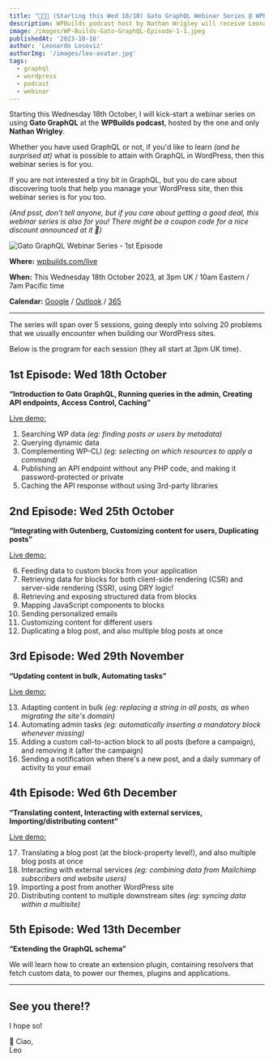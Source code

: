 ```yaml
---
title: "👨🏻‍💻 (Starting this Wed 18/10) Gato GraphQL Webinar Series @ WPBuilds"
description: WPBuilds podcast host by Nathan Wrigley will receive Leonardo Losoviz for a webinar series on using Gato GraphQL in WordPress.
image: /images/WP-Builds-Gato-GraphQL-Episode-1-1.jpeg
publishedAt: '2023-10-16'
author: 'Leonardo Losoviz'
authorImg: '/images/leo-avatar.jpg'
tags:
  - graphql
  - wordpress
  - podcast
  - webinar
---
```


Starting this Wednesday 18th October, I will kick-start a webinar series on using **Gato GraphQL** at the **WPBuilds podcast**, hosted by the one and only **Nathan Wrigley**.

Whether you have used GraphQL or not, if you'd like to learn _(and be surprised at)_ what is possible to attain with GraphQL in WordPress, then this webinar series is for you.

If you are not interested a tiny bit in GraphQL, but you do care about discovering tools that help you manage your WordPress site, then this webinar series is for you too.

_(And psst, don't tell anyone, but if you care about getting a good deal, this webinar series is also for you! There might be a coupon code for a nice discount announced at it 🙊)_

![Gato GraphQL Webinar Series - 1st Episode](/images/WP-Builds-Gato-GraphQL-Episode-1-1.jpeg "Gato GraphQL Webinar Series - 1st Episode")

**Where:** [wpbuilds.com/live](https://wpbuilds.com/live)

**When:** This Wednesday 18th October 2023, at 3pm UK / 10am Eastern / 7am Pacific time

**Calendar:** [Google](https://calendar.google.com/calendar/render?action=TEMPLATE&dates=20231018T140000Z%2F20231018T145900Z&details=Introduction%20to%20Gato%20GraphQL%2C%20Running%20queries%20in%20the%20admin%2C%20Creating%20API%20endpoints%2C%20Access%20Control%2C%20Caching.%0Ahttps%3A%2F%2Fwpbuilds.com%2Flive&location=WP%20Builds%20LIVE%20Page&text=Gato%20GraphQL%20Webinar%20Series%20%231) / [Outlook](https://outlook.live.com/calendar/0/action/compose?allday=false&body=Introduction%20to%20Gato%20GraphQL%2C%20Running%20queries%20in%20the%20admin%2C%20Creating%20API%20endpoints%2C%20Access%20Control%2C%20Caching.%0Ahttps%3A%2F%2Fwpbuilds.com%2Flive&enddt=2023-10-18T14%3A59%3A00%2B00%3A00&location=WP%20Builds%20LIVE%20Page&path=%2Fcalendar%2Faction%2Fcompose&rru=addevent&startdt=2023-10-18T14%3A00%3A00%2B00%3A00&subject=Gato%20GraphQL%20Webinar%20Series%20%231) / [365](https://outlook.office.com/calendar/action/compose?allday=false&body=Introduction%20to%20Gato%20GraphQL%2C%20Running%20queries%20in%20the%20admin%2C%20Creating%20API%20endpoints%2C%20Access%20Control%2C%20Caching.%0Ahttps%3A%2F%2Fwpbuilds.com%2Flive&enddt=2023-10-18T14%3A59%3A00%2B00%3A00&location=WP%20Builds%20LIVE%20Page&path=%2Fcalendar%2Faction%2Fcompose&rru=addevent&startdt=2023-10-18T14%3A00%3A00%2B00%3A00&subject=Gato%20GraphQL%20Webinar%20Series%20%231)

---

The series will span over 5 sessions, going deeply into solving 20 problems that we usually encounter when building our WordPress sites.

Below is the program for each session (they all start at 3pm UK time).

## 1st Episode: Wed 18th October

**“Introduction to Gato GraphQL, Running queries in the admin, Creating API endpoints, Access Control, Caching”**

<ins>Live demo:</ins>

1. Searching WP data _(eg: finding posts or users by metadata)_
2. Querying dynamic data
3. Complementing WP-CLI _(eg: selecting on which resources to apply a command)_
4. Publishing an API endpoint without any PHP code, and making it password-protected or private
5. Caching the API response without using 3rd-party libraries

## 2nd Episode: Wed 25th October

**“Integrating with Gutenberg, Customizing content for users, Duplicating posts”**

<ins>Live demo:</ins>

6. Feeding data to custom blocks from your application
7. Retrieving data for blocks for both client-side rendering (CSR) and server-side rendering (SSR), using DRY logic!
8. Retrieving and exposing structured data from blocks
9. Mapping JavaScript components to blocks
10. Sending personalized emails
11. Customizing content for different users
12. Duplicating a blog post, and also multiple blog posts at once

## 3rd Episode: Wed 29th November

**“Updating content in bulk, Automating tasks”**

<ins>Live demo:</ins>

13. Adapting content in bulk _(eg: replacing a string in all posts, as when migrating the site's domain)_
14. Automating admin tasks _(eg: automatically inserting a mandatory block whenever missing)_
15. Adding a custom call-to-action block to all posts (before a campaign), and removing it (after the campaign)
16. Sending a notification when there's a new post, and a daily summary of activity to your email

## 4th Episode: Wed 6th December

**“Translating content, Interacting with external services, Importing/distributing content”**

<ins>Live demo:</ins>

17. Translating a blog post (at the block-property level!), and also multiple blog posts at once
18. Interacting with external services _(eg: combining data from Mailchimp subscribers and website users)_
19. Importing a post from another WordPress site
20. Distributing content to multiple downstream sites _(eg: syncing data within a multisite)_

## 5th Episode: Wed 13th December

**“Extending the GraphQL schema”**

We will learn how to create an extension plugin, containing resolvers that fetch custom data, to power our themes, plugins and applications.

---

## See you there!?

I hope so!

👋 Ciao,<br/>
Leo
